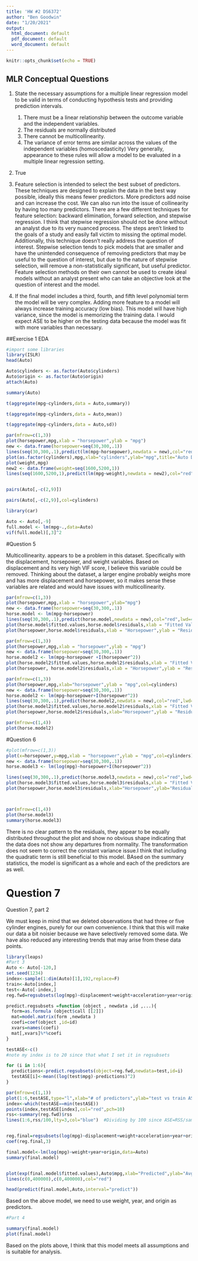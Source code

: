 ```yaml
---
title: 'HW #2 DS6372'
author: "Ben Goodwin"
date: "1/20/2021"
output:
  html_document: default
  pdf_document: default
  word_document: default
---
```


```r
knitr::opts_chunk$set(echo = TRUE)
```

## MLR Conceptual Questions 

1.	State the necessary assumptions for a multiple linear regression model to be valid in terms of conducting hypothesis tests and providing prediction intervals.
    1) There must be a linear relationship between the outcome variable and the independent variables.
    2) The residuals are normally distributed
    3) There cannot be multicollinearity.
    4) The variance of error terms are similar across the values of the independent variables (homoscedasticity)
Very generally, appearance to these rules will allow a model to be evaluated in a multiple linear regression setting.

2. True

3. Feature selection is intended to select the best subset of predictors.  These techniques are designed to explain the data in the best way possible, ideally this means fewer predictors.  More predictors add noise and can increase the cost.  We can also run into the issue of collinearity by having too many predictors.  There are a few different techniques for feature selection: backward elimination, forward selection, and stepwise regression.  I think that stepwise regression should not be done without an analyst due to its very nuanced process.  The steps aren't linked to the goals of a study and easily fall victim to missing the optimal model.  Additionally, this technique doesn't really address the question of interest.  Stepwise selection tends to pick models that are smaller and have the unintended consequence of removing predictors that may be useful to the question of interest, but due to the nature of stepwise selection, will remove a non-statistically significant, but useful predictor.  Feature selection methods on their own cannot be used to create ideal models without an analyst present who can take an objective look at the question of interest and the model.

4. If the final model includes a third, fourth, and fifth level polynomial term the model will be very complex.  Adding more feature to a model will always increase training accuracy (low bias).  This model will have high variance, since the model is memorizing the training data. I would expect ASE to be higher on the testing data because the model was fit with more variables than necessary. 

##Exercise 1 EDA

```r
#import some libraries
library(ISLR)
head(Auto)

Auto$cylinders <- as.factor(Auto$cylinders)
Auto$origin <- as.factor(Auto$origin)
attach(Auto)

summary(Auto)

t(aggregate(mpg~cylinders,data = Auto,summary))

t(aggregate(mpg~cylinders,data = Auto,mean))

t(aggregate(mpg~cylinders,data = Auto,sd))

par(mfrow=c(1,3))
plot(horsepower,mpg,xlab = "horsepower",ylab = "mpg")
new <- data.frame(horsepower=seq(30,300,.1))
lines(seq(30,300,.1),predict(lm(mpg~horsepower),newdata = new),col="red",lwd=4)
plot(as.factor(cylinders),mpg,xlab="cylinders",ylab="mpg",title="Auto Data Set",col=c(7,32,57,82,107))
plot(weight,mpg)
new2 <- data.frame(weight=seq(1600,5200,1))
lines(seq(1600,5200,1),predict(lm(mpg~weight),newdata = new2),col="red",lwd=4)


pairs(Auto[,-c(2,9)])

pairs(Auto[,-c(2,9)],col=cylinders)

library(car)

Auto <- Auto[,-9]
full.model <- lm(mpg~.,data=Auto)
vif(full.model)[,3]^2


```

#Question 5

Multicollinearity. appears to be a problem in this dataset.  Specifically with the displacement, horsepower, and weight variables.  Based on displacement and its very high VIF score, I believe this variable could be removed.  Thinking about the dataset, a larger engine probably weighs more and has more displacement and horsepower, so it makes sense these variables are related and would have issues with multicollinearity.   

```r
par(mfrow=c(1,3))
plot(horsepower,mpg,xlab = "horsepower",ylab="mpg")
new <- data.frame(horsepower=seq(30,300,.1))
horse.model <- lm(mpg~horsepower)
lines(seq(30,300,.1),predict(horse.model,newdata = new),col="red",lwd=4)
plot(horse.model$fitted.values,horse.model$residuals,xlab = "Fitted Values",ylab = "Residuals")
plot(horsepower,horse.model$residuals,xlab = "Horsepower",ylab = "Residuals")

```

```r
par(mfrow=c(1,3))
plot(horsepower,mpg,xlab = "horsepower",ylab = "mpg")
new <- data.frame(horsepower=seq(30,300,.1))
horse.model2 <- lm(mpg~horsepower +I(horsepower^2))
plot(horse.model2$fitted.values,horse.model2$residuals,xlab = "Fitted Values",ylab="Residuals")
plot(horsepower, horse.model2$residuals,xlab = "Horsepower",ylab = "Residuals")

```

```r
par(mfrow=c(1,3))
plot(horsepower,mpg,xlab="horsepower",ylab = "mpg",col=cylinders)
new <- data.frame(horsepower=seq(30,300,.1))
horse.model2 <- lm(mpg~horsepower+I(horsepower^2))
lines(seq(30,300,.1),predict(horse.model2,newdata = new),col="red",lwd=4)
plot(horse.model2$fitted.values,horse.model2$residuals,xlab = "Fitted Values",ylab = "Residuals")
plot(horsepower,horse.model2$residuals,xlab="Horsepower",ylab = "Residuals")
```

```r
par(mfrow=c(1,4))
plot(horse.model2)
```


#Question 6

```r
#plot(mfrow=c(1,3))
plot(x=horsepower,y=mpg,xlab = "horsepower",ylab = "mpg",col=cylinders)
new <- data.frame(horsepower=seq(30,300,.1))
horse.model3 <- lm(log(mpg)~horsepower+I(horsepower^2))

lines(seq(30,300,.1),predict(horse.model3,newdata = new),col="red",lwd=4)
plot(horse.model3$fitted.values,horse.model3$residuals,xlab = "Fitted Values",ylab = "Residuals")
plot(horsepower,horse.model3$residuals,xlab="Horsepower",ylab="Residuals")



par(mfrow=c(1,4))
plot(horse.model3)
summary(horse.model3)

```

There is no clear pattern to the residuals, they appear to be equally distributed throughout the plot and show no obvious shape indicating that the data does not show any departures from normality.  The transformation does not seem to correct the constant variance issue.I think that including the quadratic term is still beneficial to this model.  BAsed on the summary statistics, the model is significant as a whole and each of the predictors are as well.  


# Question 7
Question 7, part 2

We must keep in mind that we deleted observations that had three or five cylinder engines, purely for our own convenience.  I think that this will make our data a bit noisier because we have selectively removed some data. We have also reduced any interesting trends that may arise from these data points.  

```r
library(leaps)
#Part 3
Auto <- Auto[-120,]
set.seed(1234)
index<-sample(1:dim(Auto)[1],192,replace=F)
train<-Auto[index,]
test<-Auto[-index,]
reg.fwd=regsubsets(log(mpg)~displacement+weight+acceleration+year+origin,data=train,method="forward",nvmax=7)

predict.regsubsets =function (object , newdata ,id ,...){
  form=as.formula (object$call [[2]])
  mat=model.matrix(form ,newdata )
  coefi=coef(object ,id=id)
  xvars=names(coefi)
  mat[,xvars]%*%coefi
}

testASE<-c()
#note my index is to 20 since that what I set it in regsubsets

for (i in 1:6){
  predictions<-predict.regsubsets(object=reg.fwd,newdata=test,id=i) 
  testASE[i]<-mean((log(test$mpg)-predictions)^2)
}

par(mfrow=c(1,1))
plot(1:6,testASE,type="l",xlab="# of predictors",ylab="test vs train ASE",ylim=c(0.01,0.05))
index<-which(testASE==min(testASE))
points(index,testASE[index],col="red",pch=10)
rss<-summary(reg.fwd)$rss
lines(1:6,rss/100,lty=3,col="blue")  #Dividing by 100 since ASE=RSS/sample size


reg.final=regsubsets(log(mpg)~displacement+weight+acceleration+year+origin,data=Auto,method="forward",nvmax=6)
coef(reg.final,3)

final.model<-lm(log(mpg)~weight+year+origin,data=Auto)
summary(final.model)


plot(exp(final.model$fitted.values),Auto$mpg,xlab="Predicted",ylab="AvgWinnings")
lines(c(0,400000),c(0,400000),col="red")

head(predict(final.model,Auto,interval="predict"))

```

Based on the above model, we need to use weight, year, and origin as predictors.

```r
#Part 4

summary(final.model)
plot(final.model)
```

Based on the plots above, I think that this model meets all assumptions and is suitable for analysis. 
